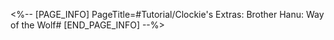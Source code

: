 <%-- [PAGE_INFO]
PageTitle=#Tutorial/Clockie's Extras: Brother Hanu: Way of the Wolf#
[END_PAGE_INFO] --%>
{{Tutorial
|sort      = 605401
|title     = Clockie's Extras: ''Brother Hanu: Way of the Wolf''
|subtitle  = 
|type      = 
|about     = 
|image1    = Tutorial Clockie's Extras Brother Hanu Way of the Wolf 1.png{{subst:void|<!--$UPLOAD:<<SpriteOutput/TutorialPic/TutorialPage_605401.png>-<Tutorial Clockie's Extras Brother Hanu Way of the Wolf 1.png>-<Tutorial Files>>-->}}
|text1     = Select the Fire button and Hanu will fire toward the other side of the tracks. If the attack hits an opponent or an obstacle, it will trigger an {{Color|h|nobold=1|Action Scene}} and you will enter a short period of invulnerability.
|image2    = Tutorial Clockie's Extras Brother Hanu Way of the Wolf 2.png{{subst:void|<!--$UPLOAD:<<SpriteOutput/TutorialPic/TutorialPage_605402.png>-<Tutorial Clockie's Extras Brother Hanu Way of the Wolf 2.png>-<Tutorial Files>>-->}}
|text2     = Energy can be accumulated by conducting Action Scenes and picking up supplies. When energy is full, you will trigger {{Color|h|nobold=1|Hanu Time}} and enter a long period of invulnerability.
|image3    = Tutorial Clockie's Extras Brother Hanu Way of the Wolf 3.png{{subst:void|<!--$UPLOAD:<<SpriteOutput/TutorialPic/TutorialPage_610502.png>-<Tutorial Clockie's Extras Brother Hanu Way of the Wolf 3.png>-<Tutorial Files>>-->}}
|text3     = Boss Stone will toss coins at Brother Hanu. Be sure to dodge his attacks
|image4    = Tutorial Clockie's Extras Brother Hanu Way of the Wolf 4.png{{subst:void|<!--$UPLOAD:<<SpriteOutput/TutorialPic/TutorialPage_610503.png>-<Tutorial Clockie's Extras Brother Hanu Way of the Wolf 4.png>-<Tutorial Files>>-->}}
|text4     = Firing at the Boss Stone's coins can deflect them back, thus giving him a taste of his own medicine
}}